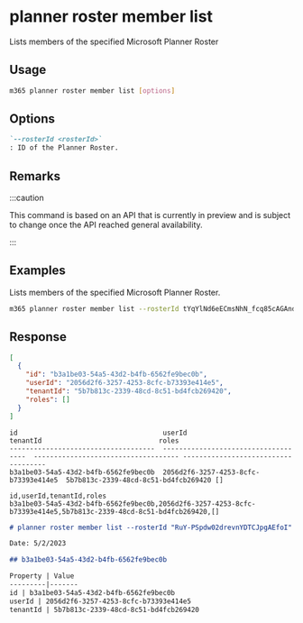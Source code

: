 
# planner roster member list

Lists members of the specified Microsoft Planner Roster

## Usage

```sh
m365 planner roster member list [options]
```

## Options

```md definition-list
`--rosterId <rosterId>`
: ID of the Planner Roster.
```

<Global />

## Remarks

:::caution

This command is based on an API that is currently in preview and is subject to change once the API reached general availability.

:::

## Examples

Lists members of the specified Microsoft Planner Roster.

```sh
m365 planner roster member list --rosterId tYqYlNd6eECmsNhN_fcq85cAGAnd
```

## Response

<Tabs>
  <TabItem value="JSON">

  ```json
  [
    {
      "id": "b3a1be03-54a5-43d2-b4fb-6562fe9bec0b",
      "userId": "2056d2f6-3257-4253-8cfc-b73393e414e5",
      "tenantId": "5b7b813c-2339-48cd-8c51-bd4fcb269420",
      "roles": []
    }
  ]
  ```

  </TabItem>
  <TabItem value="Text">

  ```text
  id                                    userId                                tenantId                             roles
  ------------------------------------  ------------------------------------  ------------------------------------ ------------------------------------
  b3a1be03-54a5-43d2-b4fb-6562fe9bec0b  2056d2f6-3257-4253-8cfc-b73393e414e5  5b7b813c-2339-48cd-8c51-bd4fcb269420 []
  ```

  </TabItem>
  <TabItem value="CSV">

  ```csv
  id,userId,tenantId,roles
  b3a1be03-54a5-43d2-b4fb-6562fe9bec0b,2056d2f6-3257-4253-8cfc-b73393e414e5,5b7b813c-2339-48cd-8c51-bd4fcb269420,[]
  ```

  </TabItem>
  <TabItem value="Markdown">

  ```md
  # planner roster member list --rosterId "RuY-PSpdw02drevnYDTCJpgAEfoI"

  Date: 5/2/2023

  ## b3a1be03-54a5-43d2-b4fb-6562fe9bec0b

  Property | Value
  ---------|-------
  id | b3a1be03-54a5-43d2-b4fb-6562fe9bec0b
  userId | 2056d2f6-3257-4253-8cfc-b73393e414e5
  tenantId | 5b7b813c-2339-48cd-8c51-bd4fcb269420
  ```

  </TabItem>
</Tabs>
